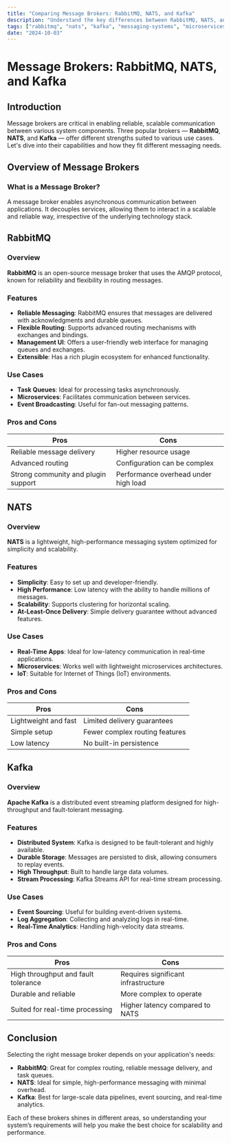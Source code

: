 ```yaml
---
title: "Comparing Message Brokers: RabbitMQ, NATS, and Kafka"
description: "Understand the key differences between RabbitMQ, NATS, and Kafka for different messaging scenarios."
tags: ["rabbitmq", "nats", "kafka", "messaging-systems", "microservices"]
date: "2024-10-03"
---
```


# Message Brokers: RabbitMQ, NATS, and Kafka

## Introduction

Message brokers are critical in enabling reliable, scalable communication between various system components. Three popular brokers — **RabbitMQ**, **NATS**, and **Kafka** — offer different strengths suited to various use cases. Let's dive into their capabilities and how they fit different messaging needs.

## Overview of Message Brokers

### What is a Message Broker?

A message broker enables asynchronous communication between applications. It decouples services, allowing them to interact in a scalable and reliable way, irrespective of the underlying technology stack.

## RabbitMQ

### Overview

**RabbitMQ** is an open-source message broker that uses the AMQP protocol, known for reliability and flexibility in routing messages.

### Features

- **Reliable Messaging**: RabbitMQ ensures that messages are delivered with acknowledgments and durable queues.
- **Flexible Routing**: Supports advanced routing mechanisms with exchanges and bindings.
- **Management UI**: Offers a user-friendly web interface for managing queues and exchanges.
- **Extensible**: Has a rich plugin ecosystem for enhanced functionality.

### Use Cases

- **Task Queues**: Ideal for processing tasks asynchronously.
- **Microservices**: Facilitates communication between services.
- **Event Broadcasting**: Useful for fan-out messaging patterns.

### Pros and Cons

| Pros                                    | Cons                                   |
|-----------------------------------------|----------------------------------------|
| Reliable message delivery               | Higher resource usage                 |
| Advanced routing                        | Configuration can be complex          |
| Strong community and plugin support     | Performance overhead under high load  |

## NATS

### Overview

**NATS** is a lightweight, high-performance messaging system optimized for simplicity and scalability.

### Features

- **Simplicity**: Easy to set up and developer-friendly.
- **High Performance**: Low latency with the ability to handle millions of messages.
- **Scalability**: Supports clustering for horizontal scaling.
- **At-Least-Once Delivery**: Simple delivery guarantee without advanced features.

### Use Cases

- **Real-Time Apps**: Ideal for low-latency communication in real-time applications.
- **Microservices**: Works well with lightweight microservices architectures.
- **IoT**: Suitable for Internet of Things (IoT) environments.

### Pros and Cons

| Pros                                  | Cons                                     |
|---------------------------------------|------------------------------------------|
| Lightweight and fast                  | Limited delivery guarantees              |
| Simple setup                          | Fewer complex routing features           |
| Low latency                           | No built-in persistence                  |

## Kafka

### Overview

**Apache Kafka** is a distributed event streaming platform designed for high-throughput and fault-tolerant messaging.

### Features

- **Distributed System**: Kafka is designed to be fault-tolerant and highly available.
- **Durable Storage**: Messages are persisted to disk, allowing consumers to replay events.
- **High Throughput**: Built to handle large data volumes.
- **Stream Processing**: Kafka Streams API for real-time stream processing.

### Use Cases

- **Event Sourcing**: Useful for building event-driven systems.
- **Log Aggregation**: Collecting and analyzing logs in real-time.
- **Real-Time Analytics**: Handling high-velocity data streams.

### Pros and Cons

| Pros                                       | Cons                                    |
|--------------------------------------------|-----------------------------------------|
| High throughput and fault tolerance        | Requires significant infrastructure     |
| Durable and reliable                       | More complex to operate                 |
| Suited for real-time processing            | Higher latency compared to NATS         |

## Conclusion

Selecting the right message broker depends on your application's needs:

- **RabbitMQ**: Great for complex routing, reliable message delivery, and task queues.
- **NATS**: Ideal for simple, high-performance messaging with minimal overhead.
- **Kafka**: Best for large-scale data pipelines, event sourcing, and real-time analytics.

Each of these brokers shines in different areas, so understanding your system’s requirements will help you make the best choice for scalability and performance.

